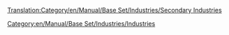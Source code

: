 [[Translation:Category/en/Manual/Base Set/Industries/Secondary Industries]]


[[Category:en/Manual/Base Set/Industries/Industries]]